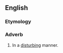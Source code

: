 ==English==

===Etymology===
{{suffix|disturbing|ly|lang=en}}

===Adverb===
{{en-adv}}

# In a [[disturb]]ing manner.